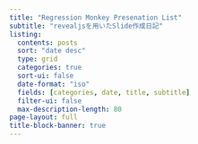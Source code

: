 ```yaml
---
title: "Regression Monkey Presenation List"
subtitle: "revealjsを用いたSlide作成日記"
listing:
  contents: posts
  sort: "date desc"
  type: grid
  categories: true
  sort-ui: false
  date-format: "iso"
  fields: [categories, date, title, subtitle]  
  filter-ui: false
  max-description-length: 80
page-layout: full
title-block-banner: true
---
```

